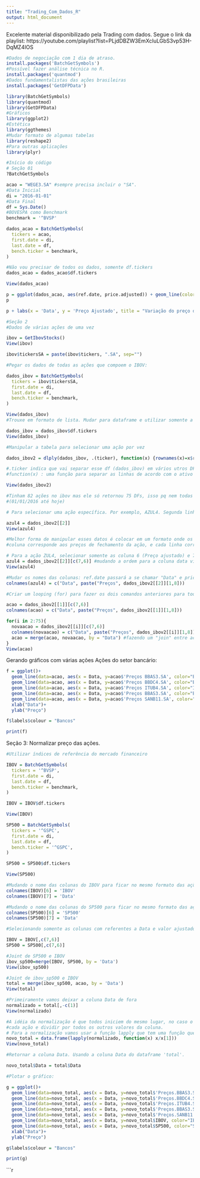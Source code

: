 ---
title: "Trading_Com_Dados_R"
output: html_document
---

Excelente material disponibilizado pela Trading com dados.
Segue o link da playlist:
https://youtube.com/playlist?list=PLjdDBZW3EmXcIuLGbS3vp53H-DqMZ4IOS


```{r}

#Dados de negociação com 1 dia de atraso.
install.packages('BatchGetSymbols')
#Possível fazer análise técnica no R.
install.packages('quantmod')
#Dados fundamentalistas das ações brasileiras
install.packages('GetDFPData')
```

```{r}
library(BatchGetSymbols)
library(quantmod)
library(GetDFPData)
#Gráficos
library(ggplot2)
#Estética
library(ggthemes)
#Mudar formato de algumas tabelas
library(reshape2)
#Para outras aplicações
library(plyr)

```

```{r}
#Início do código
# Seção 01
?BatchGetSymbols

acao = "WEGE3.SA" #sempre precisa incluir o "SA".
#Data Inicial
di = "2016-01-01"
#Data Final
df = Sys.Date()
#BOVESPA como Benchmark
benchmark = '^BVSP'

dados_acao = BatchGetSymbols(
  tickers = acao,
  first.date = di,
  last.date = df,
  bench.ticker = benchmark,
)

#Não vou precisar de todos os dados, somente df.tickers
dados_acao = dados_acao$df.tickers

View(dados_acao)

p = ggplot(dados_acao, aes(ref.date, price.adjusted)) + geom_line(color = 'blue')
p

p + labs(x = 'Data', y = 'Preço Ajustado', title = "Variação do preço da ação", subtitle = "01/2016 até hoje")
```

```{r}
#Seção 2
#Dados de várias ações de uma vez

ibov = GetIbovStocks()
View(ibov)

ibov$tickersSA = paste(ibov$tickers, ".SA", sep="")

#Pegar os dados de todas as ações que compoem o IBOV:

dados_ibov = BatchGetSymbols(
  tickers = ibov$tickersSA,
  first.date = di,
  last.date = df,
  bench.ticker = benchmark,
)

View(dados_ibov)
#Trouxe em formato de lista. Mudar para dataframe e utilizar somente a segunda parte da lista que tem os dados que nos interessa.

dados_ibov = dados_ibov$df.tickers
View(dados_ibov)
```

```{r}

#Manipular a tabela para selecionar uma ação por vez

dados_ibov2 = dlply(dados_ibov, .(ticker), function(x) {rownames(x)=x$row; x$row = NULL;x})

#.ticker indica que vai separar esse df (dados_ibov) em vários utros DF de acordo com a coluna "ticker"
#function(x) : uma função para separar as linhas de acordo com o ativo de referência, vai dar uma lista de DFs.

View(dados_ibov2)

#Tinham 82 ações no ibov mas ele só retornou 75 DFs, isso pq nem todas as ações tem todos os dados no período que selecionamos 
#(01/01/2016 até hoje)

# Para selecionar uma ação específica. Por exemplo, AZUL4. Segunda linha do data frame dados_ibov2:

azul4 = dados_ibov2[[2]]
View(azul4)

```

```{r}
#Melhor forma de manipular esses datos é colocar em um formato onde os preços de ajuste das ações estejam separadas por coluna, cada 
#coluna corresponde aos preços de fechamento da ação, e cada linha corresponde a um pregão.'

# Para a ação ZUL4, selecionar somente as coluna 6 (Preço ajustado) e 7 (Data)
azul4 = dados_ibov2[[2]][c(7,6)] #mudando a ordem para a coluna data vir primeiro.
View(azul4)

#Mudar os nomes das colunas: ref.date passará a se chamar "Data" e price.adjusted passará a se chamar "Preços" com o ticker da ação.
colnames(azul4) = c("Data", paste("Preços", dados_ibov2[[2]][1,8]))

#Criar um looping (for) para fazer os dois comandos anteriores para todas as ações de dados_ibov2:

acao = dados_ibov2[[1]][c(7,6)]
colnames(acao) = c("Data", paste("Preços", dados_ibov2[[1]][1,8]))

for(i in 2:75){
  novaacao = dados_ibov2[[i]][c(7,6)]
  colnames(novaacao) = c("Data", paste("Preços", dados_ibov2[[i]][1,8]))
  acao = merge(acao, novaacao, by = "Data") #fazendo um "join" entre acao, novaacao e usando a coluna Data como referência)
}
View(acao)
```


Gerando gráficos com várias ações
Ações do setor bancário:

```{r}
f = ggplot()+
  geom_line(data=acao, aes(x = Data, y=acao$'Preços BBAS3.SA', color="Banco do Brasil" ))+
  geom_line(data=acao, aes(x = Data, y=acao$'Preços BBDC4.SA', color="Bradesco" ))+
  geom_line(data=acao, aes(x = Data, y=acao$'Preços ITUB4.SA', color="Itaú Unibanco" ))+
  geom_line(data=acao, aes(x = Data, y=acao$'Preços BBAS3.SA', color="Banco do Brasil" ))+
  geom_line(data=acao, aes(x = Data, y=acao$'Preços SANB11.SA', color="Santander" ))+
  xlab("Data")+
  ylab("Preço")

f$labels$colour = "Bancos"

print(f)
```

Seção 3:
Normalizar preço das ações.

```{r}
#Utilizar índices de referência do mercado financeiro

IBOV = BatchGetSymbols(
  tickers = '^BVSP',
  first.date = di,
  last.date = df,
  bench.ticker = benchmark,
)

IBOV = IBOV$df.tickers

View(IBOV)

SP500 = BatchGetSymbols(
  tickers = '^GSPC',
  first.date = di,
  last.date = df,
  bench.ticker = '^GSPC',
)

SP500 = SP500$df.tickers

View(SP500)

```


```{r}
#Mudando o nome das colunas do IBOV para ficar no mesmo formato das ações:
colnames(IBOV)[6] = 'IBOV'
colnames(IBOV)[7] = 'Data'

#Mudando o nome das colunas do SP500 para ficar no mesmo formato das ações:
colnames(SP500)[6] = 'SP500'
colnames(SP500)[7] = 'Data'

#Selecionando somente as colunas com referentes a Data e valor ajustado dos índices:

IBOV = IBOV[,c(7,6)]
SP500 = SP500[,c(7,6)]

```


```{r}
#Joint de SP500 e IBOV
ibov_sp500=merge(IBOV, SP500, by = 'Data')
View(ibov_sp500)

#Joint de ibov_sp500 e IBOV
total = merge(ibov_sp500, acao, by = 'Data')
View(total)

```


```{r}
#Primeiramente vamos deixar a coluna Data de fora
normalizado = total[,-c(1)]
View(normalizado)

#A idéia da normalização é que todos iniciem do mesmo lugar, no caso o valor 1, para isso vamos pegar o primeiro valor da coluna de
#cada ação e dividir por todos os outros valores da coluna.
# Para a normalização vamos usar a função lapply que tem uma função que já vai aplicar a função de normalização em todas as colunas.
novo_total = data.frame(lapply(normalizado, function(x) x/x[1]))
View(novo_total)

#Retornar a coluna Data. Usando a coluna Data do dataframe 'total'.

novo_total$Data = total$Data

#Plotar o gráfico:

g = ggplot()+
  geom_line(data=novo_total, aes(x = Data, y=novo_total$'Preços.BBAS3.SA', color="Banco do Brasil" ))+
  geom_line(data=novo_total, aes(x = Data, y=novo_total$'Preços.BBDC4.SA', color="Bradesco" ))+
  geom_line(data=novo_total, aes(x = Data, y=novo_total$'Preços.ITUB4.SA', color="Itaú Unibanco" ))+
  geom_line(data=novo_total, aes(x = Data, y=novo_total$'Preços.BBAS3.SA', color="Banco do Brasil" ))+
  geom_line(data=novo_total, aes(x = Data, y=novo_total$'Preços.SANB11.SA', color="Santander" ))+
  geom_line(data=novo_total, aes(x = Data, y=novo_total$IBOV, color="IBOV" ))+
  geom_line(data=novo_total, aes(x = Data, y=novo_total$SP500, color="SP&500" ))+
  xlab("Data")+
  ylab("Preço")

g$labels$colour = "Bancos"

print(g)


```


```{r}
